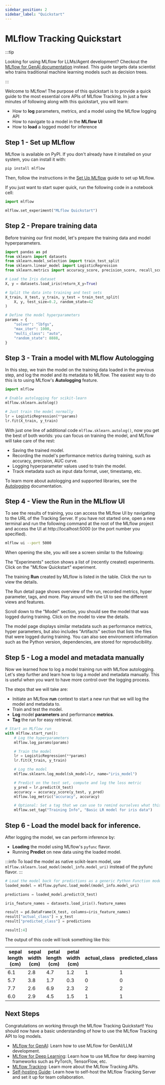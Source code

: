 ```yaml
---
sidebar_position: 2
sidebar_label: "Quickstart"
---
```



# MLflow Tracking Quickstart

:::tip

Looking for using MLflow for LLMs/Agent development? Checkout the <ins>[MLflow for GenAI](/genai) documentation</ins> instead. This guide targets data scientist who trains traditional machine learning models such as decision trees.

:::

Welcome to MLflow! The purpose of this quickstart is to provide a quick guide to the most essential core APIs of MLflow Tracking. In just a few minutes of following along with this quickstart, you will learn:

- How to **log** parameters, metrics, and a model using the MLflow logging API
- How to navigate to a model in the **MLflow UI**
- How to **load** a logged model for inference

## Step 1 - Set up MLflow

MLflow is available on PyPI. If you don't already have it installed on your system, you can install it with:

```bash
pip install mlflow
```

Then, follow the instructions in the [Set Up MLflow](/ml/getting-started/running-notebooks) guide to set up MLflow.

If you just want to start super quick, run the following code in a notebook cell:

```python
import mlflow

mlflow.set_experiment("MLflow Quickstart")
```

## Step 2 - Prepare training data

Before training our first model, let's prepare the training data and model hyperparameters.

```python
import pandas as pd
from sklearn import datasets
from sklearn.model_selection import train_test_split
from sklearn.linear_model import LogisticRegression
from sklearn.metrics import accuracy_score, precision_score, recall_score, f1_score

# Load the Iris dataset
X, y = datasets.load_iris(return_X_y=True)

# Split the data into training and test sets
X_train, X_test, y_train, y_test = train_test_split(
    X, y, test_size=0.2, random_state=42
)

# Define the model hyperparameters
params = {
    "solver": "lbfgs",
    "max_iter": 1000,
    "multi_class": "auto",
    "random_state": 8888,
}
```

## Step 3 - Train a model with MLflow Autologging

In this step, we train the model on the training data loaded in the previous step, and log the model and its metadata to MLflow. The easiest way to do this is to using MLflow's **Autologging** feature.

```python
import mlflow

# Enable autologging for scikit-learn
mlflow.sklearn.autolog()

# Just train the model normally
lr = LogisticRegression(**params)
lr.fit(X_train, y_train)
```

With just one line of additional code `mlflow.sklearn.autolog()`, now you get the best of both worlds: you can focus on training the model, and MLflow will take care of the rest:

- Saving the trained model.
- Recording the model's performance metrics during training, such as accuracy, precision, AUC curve.
- Logging hyperparameter values used to train the model.
- Track metadata such as input data format, user, timestamp, etc.

To learn more about autologging and supported libraries, see the [Autologging](/ml/tracking/autolog/) documentation.

## Step 4 - View the Run in the MLflow UI

To see the results of training, you can access the MLflow UI by navigating to the URL of the Tracking Server. If you have not started one, open a new terminal and run the following command at the root of the MLflow project and access the UI at http://localhost:5000 (or the port number you specified).

```bash
mlflow ui --port 5000
```

When opening the site, you will see a screen similar to the following:

<ImageBox src="/images/tutorials/introductory/quickstart-tracking/quickstart-ui-home.png" alt="MLflow UI Home page" />

The "Experiments" section shows a list of (recently created) experiments. Click on the "MLflow Quickstart" experiment.

<ImageBox src="/images/tutorials/introductory/quickstart-tracking/quickstart-ui-run-list.png" alt="MLflow UI Run list page" />

The training **Run** created by MLflow is listed in the table. Click the run to view the details.

<ImageBox src="/images/tutorials/introductory/quickstart-tracking/quickstart-our-run.png" alt="MLflow UI Run detail page" />

The Run detail page shows overview of the run, recorded metrics, hyper parameter, tags, and more. Play around with the UI to see the different views and features.

Scroll down to the "Model" section, you should see the model that was logged during training. Click on the model to view the details.

<ImageBox src="/images/tutorials/introductory/quickstart-tracking/quickstart-ui-logged-models.png" alt="MLflow UI Model detail page" />

The model page displays similar metadata such as performance metrics, hyper parameters, but also includes "Artifacts" section that lists the files that were logged during training. You can also see environment information such as the Python version, dependencies, are stored for reproducibility.

<ImageBox src="/images/tutorials/introductory/quickstart-tracking/quickstart-our-model.png" alt="MLflow UI Model detail page" />

## Step 5 - Log a model and metadata manually

Now we learned how to log a model training run with MLflow autologging. Let's step further and learn how to log a model and metadata manually. This is useful when you want to have more control over the logging process.

The steps that we will take are:

- Initiate an MLflow **run** context to start a new run that we will log the model and metadata to.
- Train and test the model.
- **Log** model **parameters** and performance **metrics**.
- **Tag** the run for easy retrieval.

```python
# Start an MLflow run
with mlflow.start_run():
    # Log the hyperparameters
    mlflow.log_params(params)

    # Train the model
    lr = LogisticRegression(**params)
    lr.fit(X_train, y_train)

    # Log the model
    mlflow.sklearn.log_model(sk_model=lr, name="iris_model")

    # Predict on the test set, compute and log the loss metric
    y_pred = lr.predict(X_test)
    accuracy = accuracy_score(y_test, y_pred)
    mlflow.log_metric("accuracy", accuracy)

    # Optional: Set a tag that we can use to remind ourselves what this run was for
    mlflow.set_tag("Training Info", "Basic LR model for iris data")
```

## Step 6 - Load the model back for inference.

After logging the model, we can perform inference by:

- **Loading** the model using MLflow's `pyfunc` flavor.
- Running **Predict** on new data using the loaded model.

:::info
To load the model as native scikit-learn model, use `mlflow.sklearn.load_model(model_info.model_uri)` instead of the pyfunc flavor.
:::

```python
# Load the model back for predictions as a generic Python Function model
loaded_model = mlflow.pyfunc.load_model(model_info.model_uri)

predictions = loaded_model.predict(X_test)

iris_feature_names = datasets.load_iris().feature_names

result = pd.DataFrame(X_test, columns=iris_feature_names)
result["actual_class"] = y_test
result["predicted_class"] = predictions

result[:4]
```

The output of this code will look something like this:

<table>
  <thead>
    <tr>
      <th>sepal length (cm)</th>
      <th>sepal width (cm)</th>
      <th>petal length (cm)</th>
      <th>petal width (cm)</th>
      <th>actual_class</th>
      <th>predicted_class</th>
    </tr>
  </thead>
  <tbody>
    <tr>
      <td>6.1</td>
      <td>2.8</td>
      <td>4.7</td>
      <td>1.2</td>
      <td>1</td>
      <td>1</td>
    </tr>
    <tr>
      <td>5.7</td>
      <td>3.8</td>
      <td>1.7</td>
      <td>0.3</td>
      <td>0</td>
      <td>0</td>
    </tr>
    <tr>
      <td>7.7</td>
      <td>2.6</td>
      <td>6.9</td>
      <td>2.3</td>
      <td>2</td>
      <td>2</td>
    </tr>
    <tr>
      <td>6.0</td>
      <td>2.9</td>
      <td>4.5</td>
      <td>1.5</td>
      <td>1</td>
      <td>1</td>
    </tr>
  </tbody>
</table>

## Next Steps

Congratulations on working through the MLflow Tracking Quickstart! You should now have a basic understanding of how to use the MLflow Tracking API to log models.

- [MLflow for GenAI](/genai): Learn how to use MLflow for GenAI/LLM development.
- [MLflow for Deep Learning](/ml/deep-learning): Learn how to use MLflow for deep learning frameworks such as PyTorch, TensorFlow, etc.
- [MLflow Tracking](/ml/tracking/): Learn more about the MLflow Tracking APIs.
- [Self-hosting Guide](/self-hosting): Learn how to self-host the MLflow Tracking Server and set it up for team collaboration.
